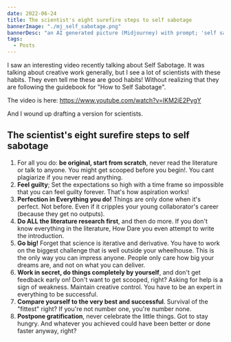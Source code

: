 ```yaml
---
date: 2022-06-24
title: The scientist's eight surefire steps to self sabotage
bannerImage: "./mj_self_sabotage.png"
bannerDesc: "an AI generated picture (Midjourney) with prompt; 'self sabotage'. You can share and adapt this image following a CC BY-SA 4.0 licence"
tags:
  - Posts
---
```


I saw an interesting video recently talking about Self Sabotage. It was talking about creative work generally,
but I see a lot of scientists with these habits. They even tell me these are good habits! Without realizing
that they are following the guidebook for "How to Self Sabotage".

The video is here: https://www.youtube.com/watch?v=lKM2jE2PygY

And I wound up drafting a version for scientists.

## The scientist's eight surefire steps to self sabotage

1. For all you do: **be original, start from scratch**, never read the literature or talk to anyone. You might get scooped before you begin!. You cant plagiarize if you never read anything.
2. **Feel guilty**; Set the expectations so high with a time frame so impossible that you can feel guilty forever. That's how aspiration works!
3. **Perfection in Everything you do!** Things are only done when it's perfect. Not before. Even if it cripples your young collaborator's career (because they get no outputs).
4. **Do ALL the literature research first**, and then do more. If you don't know everything in the literature, How Dare you even attempt to write the introduction.
5. **Go big!** Forget that science is iterative and derivative. You have to work on the biggest challenge that is well outside your wheelhouse. This is the only way you can impress anyone. People only care how big your dreams are, and not on what you can deliver.
6. **Work in secret, do things completely by yourself**, and don't get feedback early on! Don't want to get scooped, right? Asking for help is a sign of weakness. Maintain creative control. You have to be an expert in everything to be successful.
7. **Compare yourself to the very best and successful**. Survival of the "fittest" right? If you're not number one, you're number none.
8. **Postpone gratification**, never celebrate the little things. Got to stay hungry. And whatever you achieved could have been better or done faster anyway, right?
